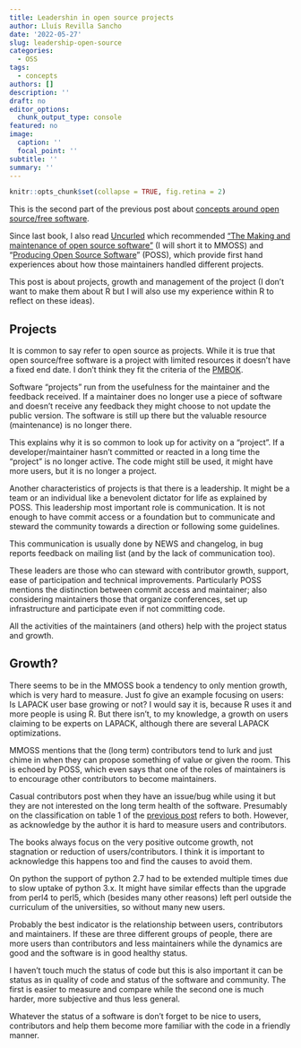 ```yaml
---
title: Leadershin in open source projects
author: Lluís Revilla Sancho
date: '2022-05-27'
slug: leadership-open-source
categories:
  - OSS
tags:
  - concepts
authors: []
description: ''
draft: no
editor_options:
  chunk_output_type: console
featured: no
image:
  caption: ''
  focal_point: ''
subtitle: ''
summary: ''
---
```


```r
knitr::opts_chunk$set(collapse = TRUE, fig.retina = 2)
```

This is the second part of the previous post about [concepts around open source/free software](https://llrs.dev/post/2022/03/16/concepts-around-open-source-free-software/).

Since last book, I also read [Uncurled](https://un.curl.dev) which recommended ["The Making and maintenance of open source software"](https://www.amazon.com/Working-Public-Making-Maintenance-Software/dp/0578675862) (I will short it to MMOSS) and "[Producing Open Source Software](https://producingoss.com/)" (POSS), which provide first hand experiences about how those maintainers handled different projects.

This post is about projects, growth and management of the project (I don't want to make them about R but I will also use my experience within R to reflect on these ideas).

## Projects

It is common to say refer to open source as projects.
While it is true that open source/free software is a project with limited resources it doesn't have a fixed end date.
I don't think they fit the criteria of the [PMBOK](https://en.wikipedia.org/wiki/Project_Management_Body_of_Knowledge "Project Management Body of Knowledge").

Software "projects" run from the usefulness for the maintainer and the feedback received.
If a maintainer does no longer use a piece of software and doesn't receive any feedback they might choose to not update the public version.
The software is still up there but the valuable resource (maintenance) is no longer there.

This explains why it is so common to look up for activity on a "project".
If a developer/maintainer hasn't committed or reacted in a long time the "project" is no longer active.
The code might still be used, it might have more users, but it is no longer a project.

Another characteristics of projects is that there is a leadership.
It might be a team or an individual like a benevolent dictator for life as explained by POSS.
This leadership most important role is communication.
It is not enough to have commit access or a foundation but to communicate and steward the community towards a direction or following some guidelines.

This communication is usually done by NEWS and changelog, in bug reports feedback on mailing list (and by the lack of communication too).

These leaders are those who can steward with contributor growth, support, ease of participation and technical improvements.
Particularly POSS mentions the distinction between commit access and maintainer; also considering maintainers those that organize conferences, set up infrastructure and participate even if not committing code.

All the activities of the maintainers (and others) help with the project status and growth.

## Growth?

There seems to be in the MMOSS book a tendency to only mention growth, which is very hard to measure.
Just fo give an example focusing on users: Is LAPACK user base growing or not?
I would say it is, because R uses it and more people is using R.
But there isn't, to my knowledge, a growth on users claiming to be experts on LAPACK, although there are several LAPACK optimizations.

MMOSS mentions that the (long term) contributors tend to lurk and just chime in when they can propose something of value or given the room.
This is echoed by POSS, which even says that one of the roles of maintainers is to encourage other contributors to become maintainers.

Casual contributors post when they have an issue/bug while using it but they are not interested on the long term health of the software.
Presumably on the classification on table 1 of the [previous post](https://llrs.dev/post/2022/03/16/concepts-around-open-source-free-software/) refers to both.
However, as acknowledge by the author it is hard to measure users and contributors.

The books always focus on the very positive outcome growth, not stagnation or reduction of users/contributors.
I think it is important to acknowledge this happens too and find the causes to avoid them.

On python the support of python 2.7 had to be extended multiple times due to slow uptake of python 3.x.
It might have similar effects than the upgrade from perl4 to perl5, which (besides many other reasons) left perl outside the curriculum of the universities, so without many new users.

Probably the best indicator is the relationship between users, contributors and maintainers.
If these are three different groups of people, there are more users than contributors and less maintainers while the dynamics are good and the software is in good healthy status.

I haven't touch much the status of code but this is also important it can be status as in quality of code and status of the software and community.
The first is easier to measure and compare while the second one is much harder, more subjective and thus less general.

Whatever the status of a software is don't forget to be nice to users, contributors and help them become more familiar with the code in a friendly manner.
